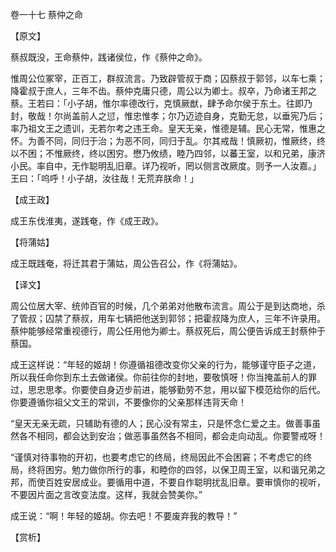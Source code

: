 

卷一十七 蔡仲之命

【原文】

蔡叔既没，王命蔡仲，践诸侯位，作《蔡仲之命》。

惟周公位冢宰，正百工，群叔流言。乃致辟管叔于商；囚蔡叔于郭邻，以车七乘；降霍叔于庶人，三年不齿。蔡仲克庸只德，周公以为卿士。叔卒，乃命诸王邦之蔡。王若曰：「小子胡，惟尔率德改行，克慎厥猷，肆予命尔侯于东土。往即乃封，敬哉！尔尚盖前人之愆，惟忠惟孝；尔乃迈迹自身，克勤无怠，以垂宪乃后；率乃祖文王之遗训，无若尔考之违王命。皇天无亲，惟德是辅。民心无常，惟惠之怀。为善不同，同归于治；为恶不同，同归于乱。尔其戒哉！慎厥初，惟厥终，终以不困；不惟厥终，终以困穷。懋乃攸绩，睦乃四邻，以蕃王室，以和兄弟，康济小民。率自中，无作聪明乱旧章。详乃视听，罔以侧言改厥度。则予一人汝嘉。」王曰：「呜呼！小子胡，汝往哉！无荒弃朕命！」

【成王政】

成王东伐淮夷，遂践奄，作《成王政》。

【将蒲姑】

成王既践奄，将迁其君于蒲姑，周公告召公，作《将蒲姑》。

【译文】

周公位居大宰、统帅百官的时候，几个弟弟对他散布流言。周公于是到达商地，杀了管叔；囚禁了蔡叔，用车七辆把他送到郭邻；把霍叔降为庶人，三年不许录用。蔡仲能够经常重视德行，周公任用他为卿士。蔡叔死后，周公便告诉成王封蔡仲于蔡国。

成王这样说：“年轻的姬胡！你遵循祖德改变你父亲的行为，能够谨守臣子之道，所以我任命你到东土去做诸侯。你前往你的封地，要敬慎呀！你当掩盖前人的罪过，思忠思孝。你要使自身迈步前进，能够勤劳不怠，用以留下模范给你的后代。你要遵循你祖父文王的常训，不要像你的父亲那样违背天命！

“皇天无亲无疏，只辅助有德的人；民心没有常主，只是怀念仁爱之主。做善事虽然各不相同，都会达到安治；做恶事虽然各不相同，都会走向动乱。你要警戒呀！

“谨慎对待事物的开初，也要考虑它的终局，终局因此不会困窘；不考虑它的终局，终将困穷。勉力做你所行的事，和睦你的四邻，以保卫周王室，以和谐兄弟之邦，而使百姓安居成业。要循用中道，不要自作聪明扰乱旧章。要审慎你的视听，不要因片面之言改变法度。这样，我就会赞美你。”

成王说：“啊！年轻的姬胡。你去吧！不要废弃我的教导！”

【赏析】

